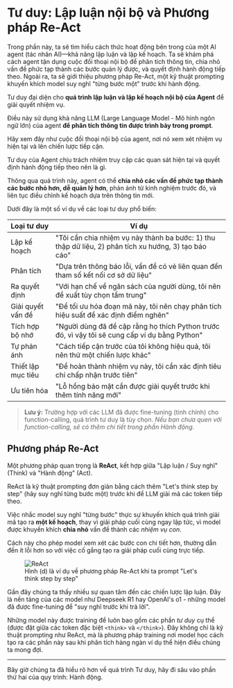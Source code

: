 # Tư duy: Lập luận nội bộ và Phương pháp Re-Act

<Tip> 
Trong phần này, ta sẽ tìm hiểu cách thức hoạt động bên trong của một AI agent (tác nhân AI)—khả năng lập luận và lập kế hoạch. Ta sẽ khám phá cách agent tận dụng cuộc đối thoại nội bộ để phân tích thông tin, chia nhỏ vấn đề phức tạp thành các bước quản lý được, và quyết định hành động tiếp theo. Ngoài ra, ta sẽ giới thiệu phương pháp Re-Act, một kỹ thuật prompting khuyến khích model suy nghĩ "từng bước một" trước khi hành động.
</Tip>

Tư duy đại diện cho **quá trình lập luận và lập kế hoạch nội bộ của Agent** để giải quyết nhiệm vụ.

Điều này sử dụng khả năng LLM (Large Language Model - Mô hình ngôn ngữ lớn) của agent **để phân tích thông tin được trình bày trong prompt**.

Hãy xem đây như cuộc đối thoại nội bộ của agent, nơi nó xem xét nhiệm vụ hiện tại và lên chiến lược tiếp cận.

Tư duy của Agent chịu trách nhiệm truy cập các quan sát hiện tại và quyết định hành động tiếp theo nên là gì.

Thông qua quá trình này, agent có thể **chia nhỏ các vấn đề phức tạp thành các bước nhỏ hơn, dễ quản lý hơn**, phản ánh từ kinh nghiệm trước đó, và liên tục điều chỉnh kế hoạch dựa trên thông tin mới.

Dưới đây là một số ví dụ về các loại tư duy phổ biến:

| Loại tư duy          | Ví dụ |
|----------------------|---------|
| Lập kế hoạch        | "Tôi cần chia nhiệm vụ này thành ba bước: 1) thu thập dữ liệu, 2) phân tích xu hướng, 3) tạo báo cáo" |
| Phân tích           | "Dựa trên thông báo lỗi, vấn đề có vẻ liên quan đến tham số kết nối cơ sở dữ liệu" |
| Ra quyết định       | "Với hạn chế về ngân sách của người dùng, tôi nên đề xuất tùy chọn tầm trung" |
| Giải quyết vấn đề   | "Để tối ưu hóa đoạn mã này, tôi nên chạy phân tích hiệu suất để xác định điểm nghẽn" |
| Tích hợp bộ nhớ     | "Người dùng đã đề cập rằng họ thích Python trước đó, vì vậy tôi sẽ cung cấp ví dụ bằng Python" |
| Tự phản ánh         | "Cách tiếp cận trước của tôi không hiệu quả, tôi nên thử một chiến lược khác" |
| Thiết lập mục tiêu  | "Để hoàn thành nhiệm vụ này, tôi cần xác định tiêu chí chấp nhận trước tiên" |
| Ưu tiên hóa         | "Lỗ hổng bảo mật cần được giải quyết trước khi thêm tính năng mới" |

> **Lưu ý:** Trường hợp với các LLM đã được fine-tuning (tinh chỉnh) cho function-calling, quá trình tư duy là tùy chọn.
> *Nếu bạn chưa quen với function-calling, sẽ có thêm chi tiết trong phần Hành động.*

## Phương pháp Re-Act

Một phương pháp quan trọng là **ReAct**, kết hợp giữa "Lập luận / Suy nghĩ" (Think) và "Hành động" (Act).

ReAct là kỹ thuật prompting đơn giản bằng cách thêm "Let's think step by step" (hãy suy nghĩ từng bước một) trước khi để LLM giải mã các token tiếp theo.

Việc nhắc model suy nghĩ "từng bước" thực sự khuyến khích quá trình giải mã tạo ra **một kế hoạch**, thay vì giải pháp cuối cùng ngay lập tức, vì model được khuyến khích **chia nhỏ** vấn đề thành các *nhiệm vụ con*.

Cách này cho phép model xem xét các bước con chi tiết hơn, thường dẫn đến ít lỗi hơn so với việc cố gắng tạo ra giải pháp cuối cùng trực tiếp.

<figure>
<img src="https://huggingface.co/datasets/agents-course/course-images/resolve/main/en/unit1/ReAct.png" alt="ReAct"/>
<figcaption>Hình (d) là ví dụ về phương pháp Re-Act khi ta prompt "Let's think step by step"
</figcaption>
</figure>

<Tip>
Gần đây chúng ta thấy nhiều sự quan tâm đến các chiến lược lập luận. Đây là nền tảng của các model như Deepseek R1 hay OpenAI's o1 - những model đã được fine-tuning để "suy nghĩ trước khi trả lời".

Những model này được training để luôn bao gồm các phần _tư duy_ cụ thể (được đặt giữa các token đặc biệt `<think>` và `</think>`). Đây không chỉ là kỹ thuật prompting như ReAct, mà là phương pháp training nơi model học cách tạo ra các phần này sau khi phân tích hàng ngàn ví dụ thể hiện điều chúng ta mong đợi.
</Tip>

--- 
Bây giờ chúng ta đã hiểu rõ hơn về quá trình Tư duy, hãy đi sâu vào phần thứ hai của quy trình: Hành động.
